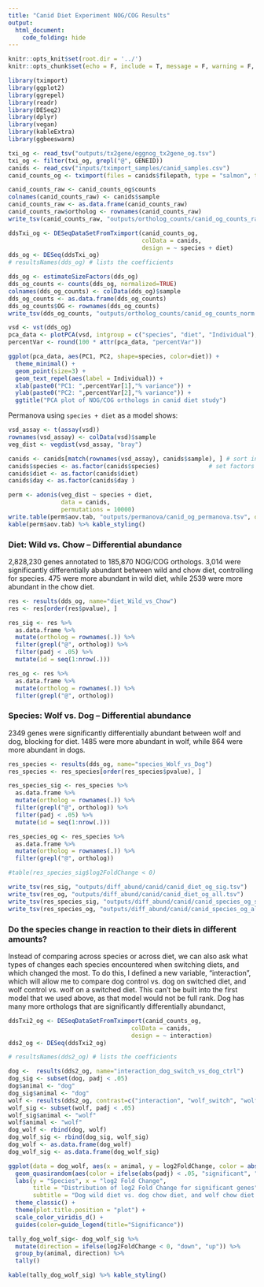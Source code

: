 ```yaml
---
title: "Canid Diet Experiment NOG/COG Results"
output: 
  html_document:
    code_folding: hide
---
```


```r
knitr::opts_knit$set(root.dir = '../')
knitr::opts_chunk$set(echo = F, include = T, message = F, warning = F, cache = T)
```

```r
library(tximport)
library(ggplot2)
library(ggrepel)
library(readr)
library(DESeq2)
library(dplyr)
library(vegan)
library(kableExtra)
library(ggbeeswarm)
```

```r
txi_og <- read_tsv("outputs/tx2gene/eggnog_tx2gene_og.tsv")
txi_og <- filter(txi_og, grepl("@", GENEID))
canids <- read_csv("inputs/tximport_samples/canid_samples.csv")
canid_counts_og <- tximport(files = canids$filepath, type = "salmon", tx2gene = txi_og)
```

```r
canid_counts_raw <- canid_counts_og$counts
colnames(canid_counts_raw) <- canids$sample
canid_counts_raw <- as.data.frame(canid_counts_raw)
canid_counts_raw$ortholog <- rownames(canid_counts_raw)
write_tsv(canid_counts_raw, "outputs/ortholog_counts/canid_og_counts_raw.tsv")
```

```r
ddsTxi_og <- DESeqDataSetFromTximport(canid_counts_og,
                                      colData = canids,
                                      design = ~ species + diet)
dds_og <- DESeq(ddsTxi_og)
# resultsNames(dds_og) # lists the coefficients
```

```r
dds_og <- estimateSizeFactors(dds_og)
dds_og_counts <- counts(dds_og, normalized=TRUE)
colnames(dds_og_counts) <- colData(dds_og)$sample
dds_og_counts <- as.data.frame(dds_og_counts)
dds_og_counts$OG <- rownames(dds_og_counts)
write_tsv(dds_og_counts, "outputs/ortholog_counts/canid_og_counts_norm.tsv")
```

```r
vsd <- vst(dds_og)
pca_data <- plotPCA(vsd, intgroup = c("species", "diet", "Individual"), returnData=TRUE)
percentVar <- round(100 * attr(pca_data, "percentVar"))

ggplot(pca_data, aes(PC1, PC2, shape=species, color=diet)) + 
  theme_minimal() +
  geom_point(size=3) +
  geom_text_repel(aes(label = Individual)) +
  xlab(paste0("PC1: ",percentVar[1],"% variance")) +
  ylab(paste0("PC2: ",percentVar[2],"% variance")) +
  ggtitle("PCA plot of NOG/COG orthologs in canid diet study")
```

Permanova using `species + diet` as a model shows:
```r
vsd_assay <- t(assay(vsd))
rownames(vsd_assay) <- colData(vsd)$sample
veg_dist <- vegdist(vsd_assay, "bray")

canids <- canids[match(rownames(vsd_assay), canids$sample), ] # sort info by colnames
canids$species <- as.factor(canids$species)              # set factors for model
canids$diet <- as.factor(canids$diet)
canids$day <- as.factor(canids$day )

perm <- adonis(veg_dist ~ species + diet, 
               data = canids, 
               permutations = 10000)
write.table(perm$aov.tab, "outputs/permanova/canid_og_permanova.tsv", quote = F)
kable(perm$aov.tab) %>% kable_styling()
```


### Diet: Wild vs. Chow -- Differential abundance

2,828,230 genes annotated to 185,870 NOG/COG orthologs. 3,014 were significantly 
differentially abundant between wild and chow diet, controlling for species. 
475 were more 
abundant in wild diet, while 2539 were more abundant in the chow diet.

```r
res <- results(dds_og, name="diet_Wild_vs_Chow")
res <- res[order(res$pvalue), ]

res_sig <- res %>%
  as.data.frame %>%
  mutate(ortholog = rownames(.)) %>%
  filter(grepl("@", ortholog)) %>%
  filter(padj < .05) %>%
  mutate(id = seq(1:nrow(.)))

res_og <- res %>%
  as.data.frame %>%
  mutate(ortholog = rownames(.)) %>%
  filter(grepl("@", ortholog))
```

### Species: Wolf vs. Dog -- Differential abundance

2349 genes were significantly differentially abundant between wolf and dog, 
blocking for diet. 1485 were more abundant in wolf, while 864 were more
abundant in dogs.

```r
res_species <- results(dds_og, name="species_Wolf_vs_Dog")
res_species <- res_species[order(res_species$pvalue), ]

res_species_sig <- res_species %>%
  as.data.frame %>%
  mutate(ortholog = rownames(.)) %>%
  filter(grepl("@", ortholog)) %>%
  filter(padj < .05) %>%
  mutate(id = seq(1:nrow(.)))

res_species_og <- res_species %>%
  as.data.frame %>%
  mutate(ortholog = rownames(.)) %>%
  filter(grepl("@", ortholog))

#table(res_species_sig$log2FoldChange < 0) 
```

```r
write_tsv(res_sig, "outputs/diff_abund/canid/canid_diet_og_sig.tsv")
write_tsv(res_og, "outputs/diff_abund/canid/canid_diet_og_all.tsv")
write_tsv(res_species_sig, "outputs/diff_abund/canid/canid_species_og_sig.tsv")
write_tsv(res_species_og, "outputs/diff_abund/canid/canid_species_og_all.tsv")
```

### Do the species change in reaction to their diets in different amounts?

Instead of comparing across species or across diet, we can also ask what types of
changes each species encountered when switching diets, and which changed the most.
To do this, I defined a new variable, "interaction", which will allow me to 
compare dog control vs. dog on switched diet, and wolf control vs. wolf on a 
switched diet. This can't be built into the first model that we used above, 
as that model would not be full rank. Dog has many more orthologs that are 
significantly differentially abundanct,

```r
ddsTxi2_og <- DESeqDataSetFromTximport(canid_counts_og,
                                   colData = canids,
                                   design = ~ interaction)
dds2_og <- DESeq(ddsTxi2_og)
```


```r
# resultsNames(dds2_og) # lists the coefficients

dog <-  results(dds2_og, name="interaction_dog_switch_vs_dog_ctrl")
dog_sig <- subset(dog, padj < .05)
dog$animal <- "dog"
dog_sig$animal <- "dog"
wolf <- results(dds2_og, contrast=c("interaction", "wolf_switch", "wolf_ctrl"))
wolf_sig <- subset(wolf, padj < .05)
wolf_sig$animal <- "wolf"
wolf$animal <- "wolf"
dog_wolf <- rbind(dog, wolf)
dog_wolf_sig <- rbind(dog_sig, wolf_sig)
dog_wolf <- as.data.frame(dog_wolf)
dog_wolf_sig <- as.data.frame(dog_wolf_sig)

ggplot(data = dog_wolf, aes(x = animal, y = log2FoldChange, color = abs(padj))) +
  geom_quasirandom(aes(color = ifelse(abs(padj) < .05, "significant", "non-significant")), alpha = .1) +
  labs(y = "Species", x = "log2 Fold Change", 
       title = "Distribution of log2 Fold Change for significant genes", 
       subtitle = "Dog wild diet vs. dog chow diet, and wolf chow diet vs. wolf wild diet") +
  theme_classic() +
  theme(plot.title.position = "plot") +
  scale_color_viridis_d() + 
  guides(color=guide_legend(title="Significance"))
```

```r
tally_dog_wolf_sig<- dog_wolf_sig %>%
  mutate(direction = ifelse(log2FoldChange < 0, "down", "up")) %>%
  group_by(animal, direction) %>%
  tally()

kable(tally_dog_wolf_sig) %>% kable_styling()
```